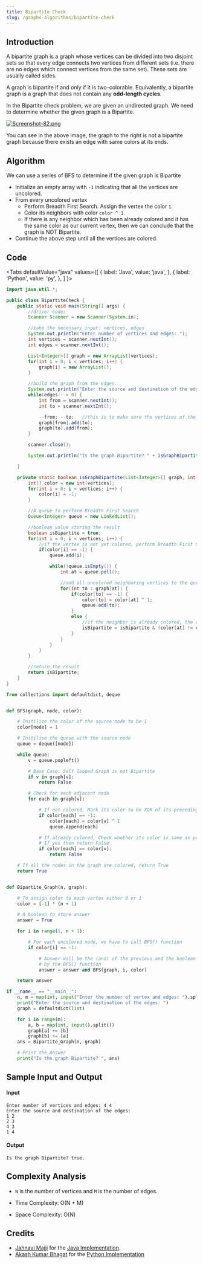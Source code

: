 ```yaml
---
title: Bipartite Check
slug: /graphs-algorithms/bipartite-check
---
```


## Introduction

A bipartite graph is a graph whose vertices can be divided into two disjoint sets so that every edge connects two vertices from different sets (i.e. there are no edges which connect vertices from the same set). These sets are usually called sides.

A graph is bipartite if and only if it is two-colorable. Equivalently, a bipartite graph is a graph that does not contain any **odd-length cycles**.

In the Bipartite check problem, we are given an undirected graph. We need to determine whether the given graph is a Bipartite.

[![Screenshot-82.png](https://i.postimg.cc/W4LJJ80T/Screenshot-82.png)](https://postimg.cc/QFmM2p6y)

You can see in the above image, the graph to the right is not a bipartite graph because there exists an edge with same colors at its ends.  



## Algorithm

We can use a series of BFS to determine if the given graph is Bipartite
- Initialize an empty array with `-1` indicating that all the vertices are uncolored.
- From every uncolored vertex 
    - Perform Breadth First Search. Assign the vertex the color `1`.
    - Color its neighbors with color `color ^ 1`.
    - If there is any neighbor which has been already colored and it has the same color as our current vertex, then we can conclude that the graph is NOT Bipartite. 
- Continue the above step until all the vertices are colored.

## Code


<Tabs
  defaultValue="java"
  values={[
    { label: 'Java', value: 'java', },
    { label: 'Python', value: 'py', },
  ]
}>

<TabItem value="java">

```java
import java.util.*;

public class BipartiteCheck {
    public static void main(String[] args) {
        //driver code;
        Scanner Scanner = new Scanner(System.in);

        //take the necessary input: vertices, edges
        System.out.println("Enter number of vertices and edges: ");
        int vertices = scanner.nextInt();
        int edges = scanner.nextInt();

        List<Integer>[] graph = new ArrayList[vertices];
        for(int i = 0; i < vertices; i++) {
            graph[i] = new ArrayList();
        }

        //build the graph from the edges.
        System.out.println("Enter the source and destination of the edges: ");
        while(edges-- > 0) {
            int from = scanner.nextInt();
            int to = scanner.nextInt();

            --from; --to;   //this is to make sure the vertices of the edges are by 0-index based
            graph[from].add(to);
            graph[to].add(from);
        }

        scanner.close();

        System.out.println("Is the graph Bipartite? " + isGraphBipartite(graph, vertices));

    }

    private static boolean isGraphBipartite(List<Integer>[] graph, int vertices) {
        int[] color = new int[vertices];
        for(int i = 0; i < vertices; i++) {
            color[i] = -1;
        }

        //A queue to perform Breadth First Search
        Queue<Integer> queue = new LinkedList();

        //boolean value storing the result
        boolean isBipartite = true;
        for(int i = 0; i < vertices; i++) {
            //if the vertex is not yet colored, perform Breadth First Search
            if(color[i] == -1) {
                queue.add(i);

                while(!queue.isEmpty()) {
                    int at = queue.poll();

                    //add all uncolored neighboring vertices to the queue
                    for(int to : graph[at]) {
                        if(color[to] == -1) {
                            color[to] = color[at] ^ 1;
                            queue.add(to);
                        }
                        else {
                            //if the neighbor is already colored, the colors of those vertices shouldn't match
                            isBipartite = isBipartite & (color[at] != color[to]);
                        }
                    }
                }
            }
        }

        //return the result
        return isBipartite;
    }
}

```

</TabItem>

<TabItem value="py">

```python
from collections import defaultdict, deque


def BFS(graph, node, color):

    # Initilize the color of the source node to be 1
    color[node] = 1

    # Initilise the queue with the source node
    queue = deque([node])

    while queue:
        v = queue.popleft()

        # Base Case: Self looped Graph is not Bipartite
        if v in graph[v]:
            return False

        # Check for each adjacent node
        for each in graph[v]:

            # If not colored, Mark its color to be XOR of its preceding node
            if color[each] == -1:
                color[each] = color[v] ^ 1
                queue.append(each)

            # If already colored, Check whether its color is same as preceding node
            # If yes then return False
            if color[each] == color[v]:
                return False

    # If all the nodes in the graph are colored, return True
    return True


def Bipartite_Graph(n, graph):

    # To assign color to each vertex either 0 or 1
    color = [-1] * (n + 1)

    # A boolean to store answer
    answer = True

    for i in range(1, n + 1):

        # For each uncolored node, we have to call BFS() function
        if color[i] == -1:

            # Answer will be the (and) of the previous and the boolean value returned
            # by the BFS() function
            answer = answer and BFS(graph, i, color)

    return answer

if __name__ == "__main__":
    n, m = map(int, input("Enter the number of vertex and edges: ").split())
    print("Enter the source and destination of the edges: ")
    graph = defaultdict(list)

    for i in range(m):
        a, b = map(int, input().split())
        graph[a] += [b]
        graph[b] += [a]
    ans = Bipartite_Graph(n, graph)

    # Print the Answer
    print("Is the graph Bipartite? ", ans)

```

</TabItem>
</Tabs>

## Sample Input and Output

#### Input

```
Enter number of vertices and edges: 4 4
Enter the source and destination of the edges: 
1 2
2 3
4 3
1 4
```

#### Output

```
Is the graph Bipartite? true.
```

## Complexity Analysis

- `N` is the number of vertices and `M` is the number of edges.

- Time Complexity: O(N + M)
- Space Complexity: O(N)

## Credits

- [Jahnavi Majji](https://github.com/Jahnavi-Majji) for the [Java Implementation](https://github.com/TesseractCoding/NeoAlgo/blob/master/Java/graphs/BipartiteCheck.java).
- [Akash Kumar Bhagat](https://github.com/charlie219) for the [Python Implementation](https://github.com/TesseractCoding/NeoAlgo/blob/master/Python/graphs/Bipartite_Graph.py)